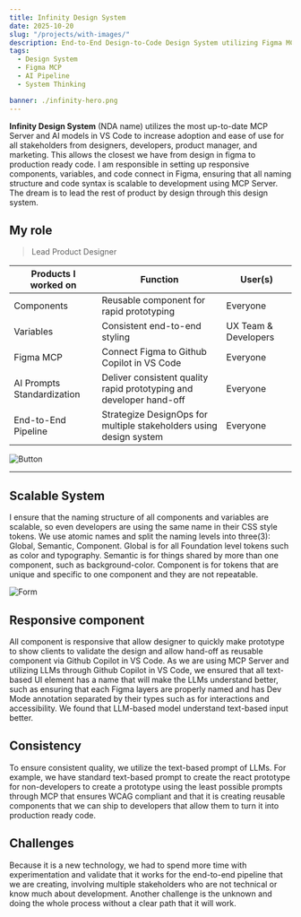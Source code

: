 ```yaml
---
title: Infinity Design System
date: 2025-10-20
slug: "/projects/with-images/"
description: End-to-End Design-to-Code Design System utilizing Figma MCP Server and Github Copilot in VS Code.
tags:
  - Design System
  - Figma MCP
  - AI Pipeline
  - System Thinking

banner: ./infinity-hero.png
---
```


**Infinity Design System** (NDA name) utilizes the most up-to-date MCP Server and AI models in VS Code to increase adoption and ease of use for all stakeholders from designers, developers, product manager, and marketing. This allows the closest we have from design in figma to production ready code. I am responsible in setting up responsive components, variables, and code connect in Figma, ensuring that all naming structure and code syntax is scalable to development using MCP Server. The dream is to lead the rest of product by design through this design system.

## My role

> Lead Product Designer

| Products I worked on       | Function                                                            | User(s)              |
| -------------------------- | ------------------------------------------------------------------- | -------------------- |
| Components                 | Reusable component for rapid prototyping                            | Everyone             |
| Variables                  | Consistent end-to-end styling                                       | UX Team & Developers |
| Figma MCP                  | Connect Figma to Github Copilot in VS Code                          | Everyone             |
| AI Prompts Standardization | Deliver consistent quality rapid prototyping and developer hand-off | Everyone             |
| End-to-End Pipeline        | Strategize DesignOps for multiple stakeholders using design system  | Everyone             |

![Button](./infinity-button.png)

---

## Scalable System

I ensure that the naming structure of all components and variables are scalable, so even developers are using the same name in their CSS style tokens. We use atomic names and split the naming levels into three(3): Global, Semantic, Component. Global is for all Foundation level tokens such as color and typography. Semantic is for things shared by more than one component, such as background-color. Component is for tokens that are unique and specific to one component and they are not repeatable.

![Form](./infinity-form.png)

## Responsive component

All component is responsive that allow designer to quickly make prototype to show clients to validate the design and allow hand-off as reusable component via Github Copilot in VS Code. As we are using MCP Server and utilizing LLMs through Github Copilot in VS Code, we ensured that all text-based UI element has a name that will make the LLMs understand better, such as ensuring that each Figma layers are properly named and has Dev Mode annotation separated by their types such as for interactions and accessibility. We found that LLM-based model understand text-based input better.

## Consistency

To ensure consistent quality, we utilize the text-based prompt of LLMs. For example, we have standard text-based prompt to create the react prototype for non-developers to create a prototype using the least possible prompts through MCP that ensures WCAG compliant and that it is creating reusable components that we can ship to developers that allow them to turn it into production ready code.

## Challenges

Because it is a new technology, we had to spend more time with experimentation and validate that it works for the end-to-end pipeline that we are creating, involving multiple stakeholders who are not technical or know much about development. Another challenge is the unknown and doing the whole process without a clear path that it will work.
